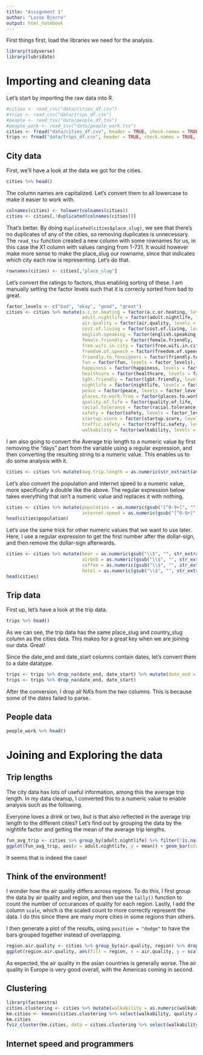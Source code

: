 ```yaml
---
title: "Assignment 1"
author: "Lasse Bjerre"
output: html_notebook
---
```


First things first, load the libraries we need for the analysis.
```r
library(tidyverse)
library(lubridate)
```

# Importing and cleaning data
Let's start by importing the raw data into R.

```r
#cities <- read_csv("data/cities_df.csv")
#trips <- read_csv("data/trips_df.csv")
#people <- read_tsv("data/people_df.tsv")
#people_work <- read_tsv("data/people_work.tsv")
cities <- fread("data/cities_df.csv", header = TRUE, check.names = TRUE, data.table = FALSE)
trips <- fread("data/trips_df.csv", header = TRUE, check.names = TRUE, data.table = FALSE)
```

## City data
First, we'll have a look at the data we got for the cities.

```r
cities %>% head()
```

The column names are capitalized. Let's convert them to all lowercase to make it easier to work with. 

```r
colnames(cities) <- tolower(colnames(cities))
cities <- cities[,!duplicated(colnames(cities))]
```

That's better. By doing `duplicated(cities$place_slug)`, we see that there's no duplicates of any of the cities, so removing duplicates is unnecessary.
The  `read_tsv` function created a new column with some rownames for us, in this case the X1 column with values ranging from 1-731. It would however make more sense to make the place_slug our rowname, since that indicates which city each row is representing. Let's do that.

```r
rownames(cities) <- cities[,"place_slug"]
```


Let's convert the ratings to factors, thus enabling sorting of these. I am manually setting the factor levels such that it is correcly sorted from bad to great.

```r
factor_levels <- c("bad", "okay", "good", "great")
cities <- cities %>% mutate(a.c.or.heating = factor(a.c.or.heating, levels = factor_levels),
                            adult.nightlife = factor(adult.nightlife, levels = factor_levels),
                            air.quality = factor(air.quality, levels = factor_levels),
                            cost.of.living = factor(cost.of.living, levels = factor_levels),
                            english.speaking = factor(english.speaking, levels = factor_levels),
                            female.friendly = factor(female.friendly, levels = factor_levels),
                            free.wifi.in.city = factor(free.wifi.in.city, levels = factor_levels),
                            freedom.of.speech = factor(freedom.of.speech, levels = factor_levels),
                            friendly.to.foreigners = factor(friendly.to.foreigners, levels = factor_levels),
                            fun = factor(fun, levels = factor_levels),
                            happiness = factor(happiness, levels = factor_levels),
                            healthcare = factor(healthcare, levels = factor_levels),
                            lgbt.friendly = factor(lgbt.friendly, levels = factor_levels),
                            nightlife = factor(nightlife, levels = factor_levels),
                            peace = factor(peace, levels = factor_levels),
                            places.to.work.from = factor(places.to.work.from, levels = factor_levels),
                            quality.of.life = factor(quality.of.life, levels = factor_levels),
                            racial.tolerance = factor(racial.tolerance, levels = factor_levels),
                            safety = factor(safety, levels = factor_levels),
                            startup.score = factor(startup.score, levels = factor_levels),
                            traffic.safety = factor(traffic.safety, levels = factor_levels),
                            walkability = factor(walkability, levels = factor_levels))
```

I am also going to convert the Average trip length to a numeric value by first removing the "days" part from the variable using a regular expression, and then converting the resulting string to a numeric value. This enables us to do some analysis with it.

```r
cities <- cities %>% mutate(avg.trip.length = as.numeric(str_extract(avg.trip.length, "[0-9]+")))
```

Let's also convert the population and internet speed to a numeric value, more specifically a double like the above. The regular expression below takes everything that isn't a numeric value and replaces it with nothing.

```r
cities <- cities %>% mutate(population = as.numeric(gsub("[^0-9+]", "", population)),
                            internet.speed = as.numeric(gsub("[^0-9+]", "", internet.speed)))
head(cities$population)
```

Let's use the same trick for other numeric values that we want to use later. Here, I use a regular expression to get the first number after the dollar-sign, and then remove the dollar-sign afterwards. 

```r
cities <- cities %>% mutate(beer = as.numeric(gsub("\\$", "", str_extract(beer, "\\$[0-9,.]+"))),
                            airbnb = as.numeric(gsub("\\$", "", str_extract(airbnb, "\\$[0-9,.]+"))),
                            coffee = as.numeric(gsub("\\$", "", str_extract(coffee, "\\$[0-9,.]+"))),
                            hotel = as.numeric(gsub("\\$", "", str_extract(hotel, "\\$[0-9,.]+"))))
head(cities)
```


## Trip data

First up, let's have a look at the trip data.

```r
trips %>% head()
```

As we can see, the trip data has the same place_slug and country_slug column as the cities data. This makes for a great key when we are joining our data. Great!

Since the date_end and date_start columns contain dates, let's convert them to a date datatype.

```r
trips <- trips %>% drop_na(date_end, date_start) %>% mutate(date_end = ymd(date_end), date_start = ymd(date_start))
trips <- trips %>% drop_na(date_end, date_start)
```

After the conversion, I drop all NA's from the two columns. This is because some of the dates failed to parse.

## People data

```r
people_work %>% head()
```

# Joining and Exploring the data

## Trip lengths

The city data has lots of useful information, among this the average trip length. In my data cleanup, I converted this to a numeric value to enable analysis such as the following. 

Everyone loves a drink or two, but is that also reflected in the average trip length to the different cities? Let's find out by grouping the data by the nightlife factor and getting the mean of the average trip lengths.

```r
fun_avg_trip <- cities %>% group_by(adult.nightlife) %>% filter(!is.na(avg.trip.length), !is.na(adult.nightlife)) %>% summarise(mean = mean(avg.trip.length))
ggplot(fun_avg_trip, aes(x = adult.nightlife, y = mean)) + geom_bar(stat = "identity")
```

It seems that is indeed the case!

## Think of the environment!

I wonder how the air quality differs across regions. To do this, I first group the data by air quality and region, and then use the `tally()` function to count the number of occurances of quality for each region. Lastly, I add the column `scale`, which is the scaled count to more correctly represent the data. I do this since there are many more cities in some regions than others.

I then generate a plot of the results, using `position = "dodge"` to have the bars grouped together instead of overlapping.

```r
region.air.quality <- cities %>% group_by(air.quality, region) %>% drop_na() %>% tally() %>% mutate(scale = scale(n, center = FALSE))
ggplot(region.air.quality, aes(fill = region, x = air.quality, y = scale)) + geom_bar(position = "dodge", stat = "identity")
```

As expected, the air quality in the asian countries is generally worse. The air quality in Europe is very good overall, with the Americas coming in second.

## Clustering

```r
library(factoextra)
cities.clustering <- cities %>% mutate(walkability = as.numeric(walkability), quality.of.life = as.numeric(quality.of.life)) %>% drop_na()
km.cities <- kmeans(cities.clustering %>% select(walkability, quality.of.life, population) %>% scale(), centers = 3)
km.cities
fviz_cluster(km.cities, data = cities.clustering %>% select(walkability, quality.of.life, population) %>% scale())
```


## Internet speed and programmers